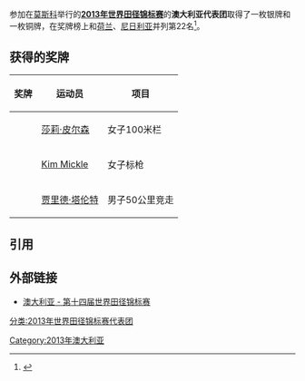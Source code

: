 参加在{{RUS}}[[莫斯科|莫斯科]]举行的'''[[2013年世界田径锦标赛|2013年世界田径锦标赛]]'''的'''澳大利亚代表团'''取得了一枚银牌和一枚铜牌，在奖牌榜上和[[2013年世界田径锦标赛荷兰代表团|荷兰]]、[[2013年世界田径锦标赛尼日利亚代表团|尼日利亚]]并列第22名<ref>{{cite web |url=http://www.iaaf.org/competitions/iaaf-world-championships/14th-iaaf-world-championships-4873/medaltable |title=2013年世界田径锦标赛奖牌榜 |publisher=国际田联 |accessdate=2013-08-18 |archive-date=2018-01-08 |archive-url=https://web.archive.org/web/20180108063912/https://www.iaaf.org/competitions/iaaf-world-championships/14th-iaaf-world-championships-4873/medaltable |dead-url=no }}{{en}}</ref>。

== 获得的奖牌 ==
{| class="wikitable" style="font-size:90%" width=60%
|-
! 奖牌
! 运动员
! 项目
|-
| {{silver medal}} || [[莎莉·皮尔森|莎莉·皮尔森]] || 女子100米栏
|-
| {{silver medal}} || [[Kim_Mickle|Kim Mickle]] || 女子标枪
|-
| {{bronze medal}} || [[贾里德·塔伦特|贾里德·塔伦特]] || 男子50公里竞走
|}

== 引用 ==
{{reflist}}

== 外部链接 ==
*[http://www.iaaf.org/competitions/iaaf-world-championships/14th-iaaf-world-championships-4873/country/australia 澳大利亚 - 第十四届世界田径锦标赛]{{Wayback|url=http://www.iaaf.org/competitions/iaaf-world-championships/14th-iaaf-world-championships-4873/country/australia |date=20190214092651 }}{{en}}

[[分类:2013年世界田径锦标赛代表团|分类:2013年世界田径锦标赛代表团]]
[[Category:2013年澳大利亚|Category:2013年澳大利亚]]